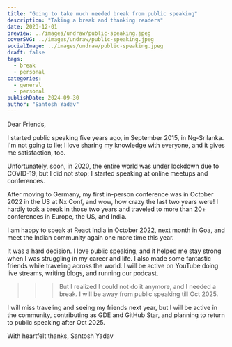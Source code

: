 ```yaml
---
title: "Going to take much needed break from public speaking"
description: "Taking a break and thanking readers"
date: 2023-12-01
preview: ../images/undraw/public-speaking.jpeg
coverSVG: ../images/undraw/public-speaking.jpeg
socialImage: ../images/undraw/public-speaking.jpeg
draft: false
tags:
  - break
  - personal
categories:
  - general
  - personal
publishDate: 2024-09-30
author: "Santosh Yadav"
---
```


Dear Friends,

I started public speaking five years ago, in September 2015, in Ng-Srilanka. I'm not going to lie; I love sharing my knowledge with everyone, and it gives me satisfaction, too.

Unfortunately, soon, in 2020, the entire world was under lockdown due to COVID-19, but I did not stop; I started speaking at online meetups and conferences.

After moving to Germany, my first in-person conference was in October 2022 in the US at Nx Conf, and wow, how crazy the last two years were! I hardly took a break in those two years and traveled to more than 20+ conferences in Europe, the US, and India.

I am happy to speak at React India in October 2022, next month in Goa, and meet the Indian community again one more time this year.

It was a hard decision. I love public speaking, and it helped me stay strong when I was struggling in my career and life. I also made some fantastic friends while traveling across the world. I will be active on YouTube doing live streams, writing blogs, and running our podcast.

>>> But I realized I could not do it anymore, and I needed a break. I will be away from public speaking till Oct 2025. 

I will miss traveling and seeing my friends next year, but I will be active in the community, contributing as GDE and GitHub Star, and planning to return to public speaking after Oct 2025.

With heartfelt thanks,
Santosh Yadav

